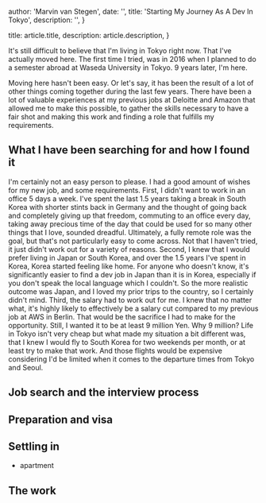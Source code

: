 
  author: 'Marvin van Stegen',
  date: '',
  title: 'Starting My Journey As A Dev In Tokyo',
  description: '',
}

  title: article.title,
  description: article.description,
}


It's still difficult to believe that I'm living in Tokyo right now. That I've actually moved here. The first time I
tried, was in 2016 when I planned to do a semester abroad at Waseda University in Tokyo. 9 years later, I'm here.

Moving here hasn't been easy. Or let's say, it has been the result of a lot of other things coming together during the
last few years. There have been a lot of valuable experiences at my previous jobs at Deloitte and Amazon that allowed me
to make this possible, to gather the skills necessary to have a fair shot and making this work and finding a role that
fulfills my requirements.

## What I have been searching for and how I found it

I'm certainly not an easy person to please. I had a good amount of wishes for my new job, and some requirements. 
First, I didn't want to work in an office 5 days a week. I've spent the last 1.5 years taking a break in South Korea with shorter stints back in
Germany and the thought of going back and completely giving up that freedom, commuting to an office every day, taking
away precious time of the day that could be used for so many other things that I love, sounded dreadful. Ultimately, a
fully remote role was the goal, but that's not particularly easy to come across. Not that I haven't tried, it just
didn't work out for a variety of reasons. 
Second, I knew that I would prefer living in Japan or South Korea, and over the 1.5 years I've spent in Korea, Korea started feeling like home. For anyone who doesn't know, it's significantly
easier to find a dev job in Japan than it is in Korea, especially if you don't speak the local language which I
couldn't. So the more realistic outcome was Japan, and I loved my prior trips to the country, so I certainly didn't
mind. 
Third, the salary had to work out for me. I knew that no matter what, it's highly likely to effectively be a salary cut
compared to my previous job at AWS in Berlin. That would be the sacrifice I had to make for the opportunity. Still, I
wanted it to be at least 9 million Yen. Why 9 million? Life in Tokyo isn't very cheap but what made my situation a bit
different was, that I knew I would fly to South Korea for two weekends per month, or at least try to make that work.
And those flights would be expensive considering I'd be limited when it comes to the departure times from Tokyo and
Seoul.

## Job search and the interview process

## Preparation and visa

## Settling in

- apartment

## The work
